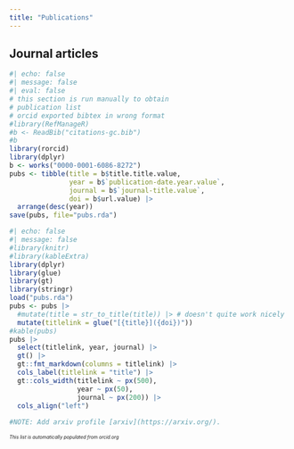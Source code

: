 ```yaml
---
title: "Publications"
---
```


## Journal articles

```r
#| echo: false
#| message: false
#| eval: false
# this section is run manually to obtain
# publication list 
# orcid exported bibtex in wrong format
#library(RefManageR)
#b <- ReadBib("citations-gc.bib")
#b
library(rorcid)
library(dplyr)
b <- works("0000-0001-6086-8272")
pubs <- tibble(title = b$title.title.value, 
               year = b$`publication-date.year.value`,
               journal = b$`journal-title.value`,
               doi = b$url.value) |>
  arrange(desc(year))
save(pubs, file="pubs.rda")
```

```r
#| echo: false
#| message: false
#library(knitr)
#library(kableExtra)
library(dplyr)
library(glue)
library(gt)
library(stringr)
load("pubs.rda")
pubs <- pubs |>
  #mutate(title = str_to_title(title)) |> # doesn't quite work nicely
  mutate(titlelink = glue("[{title}]({doi})"))
#kable(pubs)
pubs |> 
  select(titlelink, year, journal) |>
  gt() |>
  gt::fmt_markdown(columns = titlelink) |>
  cols_label(titlelink = "title") |> 
  gt::cols_width(titlelink ~ px(500),
                 year ~ px(50),
                 journal ~ px(200)) |>
  cols_align("left")
  
#NOTE: Add arxiv profile [arxiv](https://arxiv.org/).
```

::: {style="font-size: 60%"}
*This list is automatically populated from orcid.org*
:::


